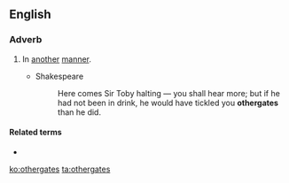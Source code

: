 ==English==

===Adverb===
{{en-adv|-}}

# {{lb|en|obsolete}} In [[another]] [[manner]].
#* Shakespeare
#*: Here comes Sir Toby halting — you shall hear more; but if he had not been in drink, he would have tickled you '''othergates''' than he did.

====Related terms====
* {{l|en|anothergates}}

{{Webster 1913}}

[[ko:othergates]]
[[ta:othergates]]